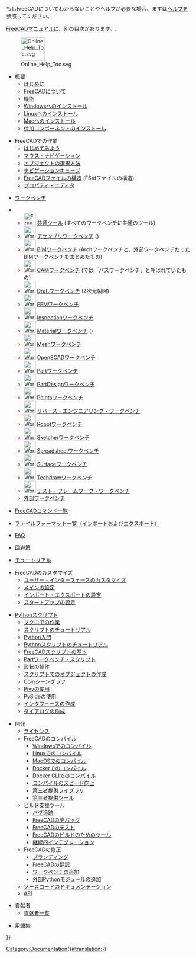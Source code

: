 <languages/>

もしFreeCADについてわからないことやヘルプが必要な場合、まずは[[Help/ja|ヘルプ]]を参照してください。

[[Manual:Introduction|FreeCADマニュアル]]に、別の目次があります。.

[[File:Online_Help_Toc.svg|64px]]

* 概要
**[[Online_Help_Startpage/ja|はじめに]]
** [[About_FreeCAD/ja|FreeCADについて]]
** [[Feature_list/ja|機能]]
** [[Installing_on_Windows/ja|Windowsへのインストール]]
** [[Installing_on_Linux/ja|Linuxへのインストール]]
** [[Installing_on_Mac/ja|Macへのインストール]]
** [[Installing_additional_components/ja|付加コンポーネントのインストール]]

* FreeCADでの作業
** [[Getting started/ja|はじめてみよう]]
** [[Mouse_navigation/ja|マウス・ナビゲーション]]
** [[Selection_methods/ja|オブジェクトの選択方法]]
** [[Navigation_Cube/ja|ナビゲーションキューブ]]
** [[Document_structure/ja|FreeCADファイルの構造]] (FStdファイルの構造)
** [[Property_editor/ja|プロパティ・エディタ]]

* [[Workbenches/ja|ワークベンチ]]
<!--Please keep this list consistent with User_hub, Workbenches and Manual:The_FreeCAD_Interface-->
** [[Image:Freecad.svg|32px]] [[Std_Base/ja|共通ツール]] (すべてのワークベンチに共通のツール)
** [[Image:Workbench_Assembly.svg|32px]] [[Assembly_Workbench/ja|アセンブリワークベンチ]] ({{Version|1.0}})
** [[Image:Workbench_BIM.svg|32px]] [[BIM_Workbench/ja|BIMワークベンチ]] ({{VersionMinus|0.21}}Archワークベンチと、外部ワークベンチだったBIMワークベンチをまとめたもの)
** [[Image:Workbench_CAM.svg|32px]] [[CAM_Workbench/ja|CAMワークベンチ]] ({{VersionMinus|0.21}}では「パスワークベンチ」と呼ばれていたもの)
** [[Image:Workbench_Draft.svg|32px]] [[Draft_Workbench/ja|Draftワークベンチ]] (2次元製図)
** [[Image:Workbench_FEM.svg|32px]] [[FEM_Workbench/ja|FEMワークベンチ]]
** [[Image:Workbench_Inspection.svg|32px]] [[Inspection_Workbench/ja|Inspectionワークベンチ]]
** [[Image:Workbench_Material.svg|32px]] [[Material_Workbench/ja|Materialワークベンチ]] ({{Version|1.0}})
** [[Image:Workbench_Mesh.svg|32px]] [[Mesh_Workbench/ja|Meshワークベンチ]]
** [[Image:Workbench_OpenSCAD.svg|32px]] [[OpenSCAD_Workbench/ja|OpenSCADワークベンチ]]
** [[Image:Workbench_Part.svg|32px]] [[Part_Workbench/ja|Partワークベンチ]]
** [[Image:Workbench_PartDesign.svg|32px]] [[PartDesign_Workbench/ja|PartDesignワークベンチ]]
** [[Image:Workbench_Points.svg|32px]] [[Points_Workbench/ja|Pointsワークベンチ]]
** [[Image:Workbench_Reverse_Engineering.svg|32px]] [[Reverse_Engineering_Workbench/ja|リバース・エンジニアリング・ワークベンチ]]
** [[Image:Workbench_Robot.svg|32px]] [[Robot_Workbench/ja|Robotワークベンチ]]
** [[Image:Workbench_Sketcher.svg|32px]] [[Sketcher_Workbench/ja|Sketcherワークベンチ]]
** [[Image:Workbench_Spreadsheet.svg|32px]] [[Spreadsheet_Workbench/ja|Spreadsheetワークベンチ]]
** [[Image:Workbench_Surface.svg|32px]] [[Surface_Workbench/ja|Surfaceワークベンチ]]
** [[Image:Workbench_TechDraw.svg|32px]] [[TechDraw_Workbench/ja|Techdrawワークベンチ]]
** [[Image:Workbench_Test.svg|32px]] [[Testing/ja|テスト・フレームワーク・ワークベンチ]]
** [[External_workbenches/ja|外部ワークベンチ]]

* [[List_of_Commands|FreeCADコマンド一覧]]

* [[Import_Export/ja|ファイルフォーマット一覧（インポートおよびエクスポート）]]

* [[Frequently_asked_questions/ja|FAQ]]

* [[Workarounds/ja|回避策]]

* [[Tutorials/ja|チュートリアル]]

* FreeCADのカスタマイズ
** [[Interface_Customization/ja|ユーザー・インターフェースのカスタマイズ]]
** [[Preferences_Editor/ja|メインの設定]]
** [[Import_Export_Preferences/ja|インポート・エクスポートの設定]]
** [[Start_up_and_Configuration/ja|スタートアップの設定]]

* [[Scripting_and_macros|Pythonスクリプト]]
** [[Macros|マクロでの作業]]
** [[Scripts|スクリプトのチュートリアル]]
** [[Introduction_to_Python|Python入門]]
** [[Python_scripting_tutorial|Pythonスクリプトのチュートリアル]]
** [[FreeCAD_Scripting_Basics|FreeCADスクリプトの基本]]
** [[Part_scripting|Partワークベンチ・スクリプト]]
** [[Topological_data_scripting|形状の操作]]
** [[Scripted_objects|スクリプトでのオブジェクトの作成]]
** [[Scenegraph|Coinシーングラフ]]
** [[Pivy|Pivyの使用]]
** [[PySide|PySideの使用]]
** [[Interface_creation|インタフェースの作成]]
** [[Dialog_creation|ダイアログの作成]]

* 開発
** [[License/ja|ライセンス]]
** FreeCADのコンパイル
*** [[Compile_on_Windows/ja|Windowsでのコンパイル]]
*** [[Compile_on_Linux/ja|Linuxでのコンパイル]]
*** [[Compile_on_MacOS/ja|MacOSでのコンパイル]]
*** [[Compile_on_Docker/ja|Dockerでのコンパイル]]
*** [[FreeCAD_Docker_CLI_mode/ja|Docker CLIでのコンパイル]]
*** [[Compiling_(Speeding_up)/ja|コンパイルのスピード向上]]
*** [[Third_Party_Libraries/ja|第三者提供ライブラリ]]
*** [[Third_Party_Tools/ja|第三者提供ツール]]
** ビルド支援ツール
*** [[Tracker/ja|バグ追跡]]
*** [[Debugging/ja|FreeCADのデバッグ]]
*** [[Testing/ja|FreeCADのテスト]]
*** [[FreeCAD_Build_Tool/ja|FreeCADのビルドのためのツール]]
*** [[Continuous_Integration/ja|継続的インテグレーション]]
** FreeCADの修正 
*** [[Branding/ja|ブランディング]] 
*** [[Localisation/ja|FreeCADの翻訳]]
*** [[Workbench_creation/ja|ワークベンチの追加]]
*** [[Extra_python_modules/ja|外部Pythonモジュールの追加]]
** [[Source_documentation/ja|ソースコードのドキュメンテーション]]
** [https://www.freecadweb.org/api/ API]

* 貢献者
**[[Contributors|貢献者一覧]]

*[[Glossary|用語集]]


{{Userdocnavi{{#translation:}}}}
[[Category:Documentation{{#translation:}}]]